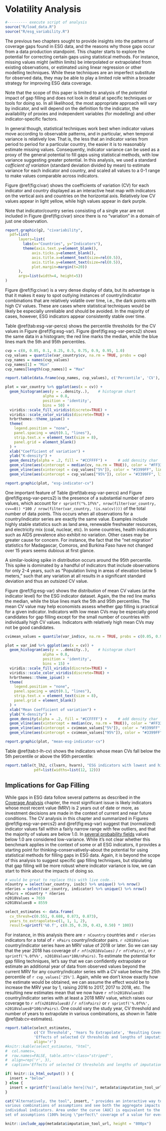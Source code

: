 # Volatility Analysis {#volatility}

```r
#--------- execute script of analysis
source("R/load_data.R")
source("R/esg_variability.R")
```

The previous two chapters sought to provide insights into the patterns of coverage gaps found in
ESG data, and the reasons why those gaps occur from a data production standpoint. This chapter
starts to explore the potential for correcting certain gaps using statistical methods. For instance,
missing values might (within limits) be interpolated or extrapolated from existing observations,
or estimated using linear regression or other modelling techniques. While these techniques are
an imperfect substitute for observed data, they may be able to play a limited role within a broader strategy for improving ESG data coverage.

Note that the scope of this paper is limited to analysis of the *potential* impact of gap filling
and does not look in detail at specific techniques or tools for doing so. In all likelihood, the most appropriate approach will vary by indicator, and will depend on the definition fo the indicator,
the availability of proxies and independent variables (for modelling) and other indicator-specific factors. 

In general though, statistical techniques work best when indicator values move according to observable
patterns, and in particular, when temporal variance is relatively low. That is, the less that an indicator
varies from period to period for a particular country, the easier it is to reasonably estimate missing values.
Consequently, indicator variance can be used as a proxy of the general potential to fill gaps using
statistical methods, with low variance suggesting greater potential. In this analysis, we used a
standard *cofficient of variation* (standard deviation divided by mean) to estimate variance for each
indicator and country, and scaled all values to a 0-1 range to make values comparable across indicators.

Figure \@ref(fig:civar) shows the coefficients of variation (CV) for each indicator and country displayed
as an interactive heat map with indicators on the vertical axis and countries on the horizontal axis.
Relatively low CV values appear in light yellow, while high values appear in dark purple.

Note that indicator/country series consisting of a single year are not included in Figure \@ref(fig:civar)
since there is no "variation" in a domain of just one observation.

```r

report.graphic(g2, "civariability",
  pdf=list(
      layers=list(
        labs(x="Countries", y="Indicators"),
        theme(axis.text.y=element_blank(),
            axis.ticks.y=element_blank(),
            axis.title.x=element_text(size=rel(0.5)),
            axis.title.y=element_text(size=rel(0.5)),
            plot.margin=margin(t=20))
      ),
      args=list(width=4, height=5))
)
```



Figure \@ref(fig:civar) is a very dense display of data, but its advantage is that it makes it easy
to spot outlying instances of country/indicator combinations that are relatively volatile over time,
i.e., the dark points with high CV values. These are cases where statistical techniques would be likely be
especially unreliable and should be avoided. In the majority of cases, however, ESG indicators appear consistently stable over time.

Table \@ref(tab:esg-var-percs) shows the percentile thresholds for the CV values in Figure \@ref(fig:esg-var). Figure \@ref(fig:esg-var-percs2) shows the same data in a histogram; the red
line marks the median, while the blue lines mark the 5th and 95th percentiles.

```r

cvp = c(0, 0.05, 0.1, 0.25, 0.5, 0.75, 0.9, 0.95, 1.0)
cvp_values = quantile(var_country$cv, na.rm = TRUE, probs = cvp)
cvp_names = names(cvp_values)
cvp_names[1] = "Min"
cvp_names[length(cvp_names)] = "Max"

report.table(data.frame(cvp_names, cvp_values), c('Percentile', 'CV'), "CV Percentiles", digits=3)

```

```r

plot = var_country %>% ggplot(aes(x = cv)) +
  geom_histogram(aes(y = ..density..),    # histogram chart
                 alpha = 0.8,
                 position = 'identity',
                 bins = 50) +
  viridis::scale_fill_viridis(discrete=TRUE) +
  viridis::scale_color_viridis(discrete=TRUE) +
  hrbrthemes::theme_ipsum() +
  theme(
    legend.position = "none",
    panel.spacing = unit(0.1, "lines"),
    strip.text.x = element_text(size = 8),
    panel.grid = element_blank()
  ) +
  xlab("Coefficient of variation") +
  ylab("K-density") +
  geom_density(alpha = .2, fill = "#CCFFFF") +     # add density char
  geom_vline(aes(xintercept = median(cv, na.rm = TRUE)), color = "#FF3333", linetype = "dashed", size = 1) +
  geom_vline(aes(xintercept = cvp_values["5%"]), color = "#3399FF", linetype = "dashed", size = 1) +
  geom_vline(aes(xintercept = cvp_values["95%"]), color = "#3399FF", linetype = "dashed", size = 1)

report.graphic(plot, "esg-indicator-cv")
```

One important feature of Table \@ref(tab:esg-var-percs) and Figure \@ref(fig:esg-var-percs2) is the presence of a substantial number
of zero values, which account for
`r sprintf("%.1f%%", nrow(filter(var_country, cv==0)) *100 / nrow(filter(var_country, !is.na(cv))))`
of the total number of data points. This occurs when all observations for a country/indicator series are exactly the same
value. Examples include highly stable statistics such as land area, renewable freshwater resources, and electricity mix (coal, nuclear, etc). In some countries, health indicators such as AIDS prevalence also exhibit no variation. Other cases
may be greater cause for concern. For instance, the fact that the "net migration" statistics for Madagascar, Comoros, and Burkina Faso have not changed over 15 years seems dubious at first glance.


A similar-looking spike in distribution occurs around the 95th percentile. This spike is dominated by a handful
of indicators that include observations for only 2-4 years, such as "Population living in areas of elevation below
5 meters," such that any variation at all results in a significant standard deviation and thus an outsized CV value.

Figure \@ref(fig:esg-var) shows the distribution of mean CV values (at the indicator level)
for the ESG indicator dataset. Again, the the red
line marks the median, while the blue lines mark the 5th and 95th percentiles.
The mean CV value may help economists assess whether gap filling is practical for a given indicator.
Indicators with low mean CVs may be especially good candidates for gap filling except for the small number of countries with
individually high CV values. Indicators with relatively high mean CVs may not be good candidates.

```r

cvimean_values = quantile(var_ind$cv, na.rm = TRUE, probs = c(0.05, 0.95))

plot = var_ind %>% ggplot(aes(x = cv)) +
  geom_histogram(aes(y = ..density..),    # histogram chart
                 alpha = 0.8,
                 position = 'identity',
                 bins = 15) +
  viridis::scale_fill_viridis(discrete=TRUE) +
  viridis::scale_color_viridis(discrete=TRUE) +
  hrbrthemes::theme_ipsum() +
  theme(
    legend.position = "none",
    panel.spacing = unit(0.1, "lines"),
    strip.text.x = element_text(size = 8),
    panel.grid = element_blank()
  ) +
  xlab("Mean Coefficient of variation") +
  ylab("K-density") +
  geom_density(alpha = .2, fill = "#CCFFFF") +     # add density char
  geom_vline(aes(xintercept = median(cv, na.rm = TRUE)), color = "#FF3333", linetype = "dashed", size = 1) +
  geom_vline(aes(xintercept = cvimean_values["5%"]), color = "#3399FF", linetype = "dashed", size = 1) +
  geom_vline(aes(xintercept = cvimean_values["95%"]), color = "#3399FF", linetype = "dashed", size = 1)

report.graphic(plot, "mean-esg-indicator-cv")

```

Table \@ref(tab:t-lh-cv) shows the indicators whose mean CVs fall below the 5th percentile or above the 95th percentile:

```r

report.table(t_lh2, c(lvarn, hvarn), "ESG indicators with lowest and highest volatility",
             pdf=list(widths=list(12, 12)))
```

## Implications for Gap Filling ##

While gaps in ESG data follow several patterns as described in the [Coverage Analysis](#coverage) chapter, the most
significant issue is likely indicators whose most recent value (MRV) is 2 years out of date or more, as investment
decisions are made in the context of current and near future conditions. The CV analysis in this chapter and summarized
in Figures \@ref(fig:esg-var-percs2) and \@ref(fig:esg-var) suggest that (normalized) indicator values fall within a fairly narrow range with few outliers, and that the majority of values are below 1.0.
In [several probability fields](https://en.wikipedia.org/wiki/Coefficient_of_variation#Applications)
values below 1.0 are considered low-variance. While it's not clear whether this benchmark applies in the context of some
or all ESG indicators, it provides a starting point for thinking--conservatively--about the potential for using
statistical methods for filling gaps in ESG data. Again, it is beyond the scope of this analysis to suggest
specific gap filling techniques, but stipulating that gap filling will be more robust where indicator variance is low, we can start to think about the impacts of doing so.

```r
# would be great to replace this with live code...
nCountry = select(var_country, iso3c) %>% unique() %>% nrow()
nSeries = select(var_country, indicator) %>% unique() %>% nrow()
nPairs = nCountry * nSeries
n2018Values = 7659
n2018ValuesB = 8559

select_estimates <- data.frame(
  cv_thresh=c(0.551, 0.688, 0.873, 0.873),
  years_to_extrapolate=c(1, 1, 1, 2),
  result=sprintf('%0.f', c(0.35, 0.39, 0.43, 0.50) * 100))

```

For instance, in this analysis there are `r nCountry` countries and `r nSeries` indicators for a total of
`r nPairs` country/indicator pairs. `r n2018Values` country/indicator series have an MRV value of 2018 or later.
So we can say that the year 2018 has coverage of *`r nf(n2018Values)` / `r nf(nPairs)`,* or
`r sprintf('%.0f%%', n2018Values*100/nPairs)`. To
estimate the potential for gap filling techniques, let's say that we can confidently extrapolate
or estimate an additional year of data from observed values beyond the current MRV for any country/indicator series with
a CV value below the 25th percentile of `r cvp_values['25%']`. Again, while we don't know exactly how the estimate
would be obtained,  we can assume the effect would be to increase the MRV year by 1, raising 
2016 to 2017, 2017 to 2018, etc. The resulting new estimates mean that we now have `r nf(n2018ValuesB)` country/indicator series with at least a 2018 MRV value, which raises our coverage to
*`r nf(n2018ValuesB)` / `r nf(nPairs)`* or
`r sprintf('%.0f%%', n2018ValuesB*100/nPairs)`. One could vary the study year, CV threshold and number of years
to extrapolate in various combinations, as shown in Table \@ref(tab:cv-estimates).

```r

report.table(select_estimates,
             c('CV Threshold', 'Years To Extrapolate', 'Resulting Coverage (%)'),
             'Effects of selected CV thresholds and lengths of imputation on coverage in 2018',
             align='r')
#knitr::kable(select_estimates, "html",
#  col.names=,
#  row.names=FALSE, table.attr='class="striped"',
#  align=rep('r', 3),
#  caption='Effects of selected CV thresholds and lengths of imputation on coverage in 2018')
```

```r

if( knitr::is_html_output() ) {
  insert = "below"
} else {
  insert = sprintf("[available here](%s)", metadata$imputation_tool_url)
}

cat("Alternatively, the tool", insert, " provides an interactive way to test
various combinations of assumptions and see both the aggregate impacts and the effects on
individual indicators. Area under the curve (AUC) is equivalent to the percent coverage for any
set of assumptions (100% being \"perfect\" coverage of a value for every indicator and country).")

```

```r
knitr::include_app(metadata$imputation_tool_url, height = "800px")
```



